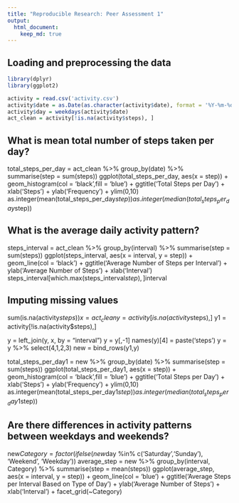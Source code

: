 ```yaml
---
title: "Reproducible Research: Peer Assessment 1"
output: 
  html_document:
    keep_md: true
---
```



## Loading and preprocessing the data
```r 
library(dplyr)
library(ggplot2)

activity = read.csv('activity.csv')
activity$date = as.Date(as.character(activity$date), format = '%Y-%m-%d')
activity$day = weekdays(activity$date)
act_clean = activity[!is.na(activity$steps), ]
```

## What is mean total number of steps taken per day?
total_steps_per_day = act_clean %>% group_by(date) %>% summarise(step = sum(steps))
ggplot(total_steps_per_day, aes(x = step)) + geom_histogram(col = 'black',fill = 'blue') + ggtitle('Total Steps per Day') + xlab('Steps') + ylab('Frequency') + ylim(0,10)
as.integer(mean(total_steps_per_day$step))
as.integer(median(total_steps_per_day$step))

## What is the average daily activity pattern?
steps_interval = act_clean %>% group_by(interval) %>% summarise(step = sum(steps))
ggplot(steps_interval, aes(x = interval, y = step)) + geom_line(col = 'black') + ggtitle('Average Number of Steps per Interval') + ylab('Average Number of Steps') + xlab('Interval')
steps_interval[which.max(steps_interval$step),]$interval



## Imputing missing values
sum(is.na(activity$steps))
x = act_clean %>% group_by(interval) %>% summarise(step = as.integer(mean(steps)))
y = activity[is.na(activity$steps),]
y1 = activity[!is.na(activity$steps),]

y = left_join(y, x, by = "interval")
y = y[,-1]
names(y)[4] = paste('steps')
y = y %>% select(4,1,2,3)
new = bind_rows(y1,y)

total_steps_per_day1 = new %>% group_by(date) %>% summarise(step = sum(steps))
ggplot(total_steps_per_day1, aes(x = step)) + geom_histogram(col = 'black',fill = 'blue') + ggtitle('Total Steps per Day') + xlab('Steps') + ylab('Frequency') + ylim(0,10)
as.integer(mean(total_steps_per_day1$step))
as.integer(median(total_steps_per_day1$step))



## Are there differences in activity patterns between weekdays and weekends?
new$Category = factor(ifelse(new$day %in% c('Saturday','Sunday'), 'Weekend', 'Weekday'))
average_step = new %>% group_by(interval, Category) %>% summarise(step = mean(steps))
ggplot(average_step, aes(x = interval, y = step)) + geom_line(col = 'blue') + ggtitle('Average Steps per Interval Based on Type of Day') + ylab('Average Number of Steps') + xlab('Interval') + facet_grid(~Category)


